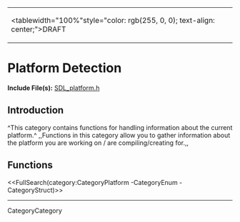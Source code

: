 <!-- #master-page:CategoryTemplate -->
<!-- #master-date:Unknown-Date -->
<!-- format wiki -->
<!-- language en -->
{|
|<tablewidth="100%"style="color: rgb(255, 0, 0); text-align: center;">DRAFT 
|}

= Platform Detection =

'''Include File(s):'''  [http://hg.libsdl.org/SDL/file/default/include/SDL_platform.h SDL_platform.h]


== Introduction ==
^This category contains functions for handling information about the current platform.^ ,,Functions in this category allow you to gather information about the platform you are working on / are compiling/creating for.,,


== Functions ==

<<FullSearch(category:CategoryPlatform -CategoryEnum -CategoryStruct)>>

----
CategoryCategory
